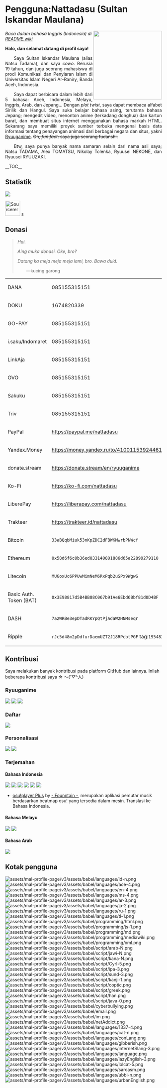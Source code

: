 = Pengguna:Nattadasu (Sultan Iskandar Maulana) =
<img src="assets/readmeAssets/natsuTadamaGlasses.jpg" align="right" width="220" />
''Baca dalam bahasa Inggris (Indonesia) di [[README.wiki]]''

'''Halo, dan selamat datang di profil saya!'''

<div align="justify">  Saya Sultan Iskandar Maulana (alias Natsu Tadama), dan saya ''cowo''. Berusia 19 tahun, dan juga seorang mahasiswa di prodi Komunikasi dan Penyiaran Islam di Universitas Islam Negeri Ar-Raniry, Banda Aceh, Indonesia.</div>

<div align="justify">  Saya dapat berbicara dalam lebih dari 5 bahasa: Aceh, Indonesia, Melayu, Inggris, Arab, dan Jepang... Dengan ''plot twist'', saya dapat membaca alfabet Sirilik dan Hangul. Saya suka belajar bahasa asing, terutama bahasa Jepang; mengedit video, menonton anime (terkadang donghua) dan kartun barat, dan membuat situs internet menggunakan bahasa markah HTML. Sekarang saya memiliki proyek sumber terbuka mengenai basis data informasi tentang penayangan animasi dari berbagai negara dan situs, yakni [https://github.com/ryuuganime Ryuuganime]. <del>Oh, ''fun fact'': saya juga seorang fudanshi.</del></div>

<div align="justify">  Btw, saya punya banyak nama samaran selain dari nama asli saya; Natsu TADAMA, Alex TOMATSU, Nikolay Tolenka, Ryuusei NEKONE, dan Ryuusei RYUUZAKI.</div>

__TOC__

== Statistik ==
<img src="https://github-readme-stats.vercel.app/api?username=nattadasu&show_icons=true" />

<a href="https://sourcerer.io/nattadasu"><img src="https://sourcerer.io/icons/logo-sharing.svg"height="48px" alt="Sourcerer"></a> s<a href="https://sourcerer.io/nattadasu"><img src="https://img.shields.io/badge/HTML-277%20commits-orange.svg" alt=""></a> <a href="https://sourcerer.io/nattadasu"><img src="https://img.shields.io/badge/CSS-33%20commits-orange.svg" alt=""></a> <a href="https://sourcerer.io/nattadasu"><img src="https://img.shields.io/badge/JavaScript-27%20commits-orange.svg" alt=""></a> <a href="https://sourcerer.io/nattadasu"><img src="https://img.shields.io/badge/TypeScript-18%20commits-orange.svg" alt=""></a>

== Donasi ==
<blockquote>''Hai.''

''Aing muka donasi. Oke, bro?''

''Datang ka meja meja meja lami, bro. Bawa duid.''

  —kucing garong</blockquote>

{|
|DANA
|085155315151
|-
|DOKU
|1674820339
|-
|GO-PAY
|085155315151
|-
|i.saku/Indomaret
|085155315151
|-
|LinkAja
|085155315151
|-
|OVO
|085155315151
|-
|Sakuku
|085155315151
|-
|Triv
|085155315151
|-
|PayPal
|https://paypal.me/nattadasu
|-
|Yandex.Money
|https://money.yandex.ru/to/4100115392446184
|-
|donate.stream
|https://donate.stream/en/ryuuganime
|-
|Ko-Fi
|https://ko-fi.com/nattadasu
|-
|LiberePay
|https://liberapay.com/nattadasu
|-
|Trakteer
|https://trakteer.id/nattadasu
|-
|Bitcoin
|<code>33aBQqbMiuk53nKpZDC2dFBWKMwrbPNWcf</code>
|-
|Ethereum
|<code>0x58d6f6c0b36ed033140801886d65a22899279110</code>
|-
|Litecoin
|<code>MUGoxUc6PPUwMimNeM6RxPqb2uSPx9WgwS</code>
|-
|Basic Auth. Token (BAT)
|<code>0x3E98817d5B4BB88C067b91Ae6Ebd6Bbf81d0D4BF</code>
|-
|DASH
|<code>7a2WRBe3epDTadRKYpQtPjAdaW2HNMseqr</code>
|-
|Ripple
|<code>rJc5d48m2pDdfurDaemUZT2J18RPcbtPGF</code> tag:<code>195482</code>
|}

== Kontribusi ==
Saya melakukan banyak kontribusi pada platform GitHub dan lainnya. Inilah beberapa kontribusi saya ☆ ～('▽^人)

=== Ryuuganime ===
<a href="https://github.com/ryuuganime/Ryuuganime"><img src="https://github-readme-stats.vercel.app/api/pin/?username=ryuuganime&repo=Ryuuganime" /></a> <a href="https://github.com/ryuuganime/ryuuganime-db"><img src="https://github-readme-stats.vercel.app/api/pin/?username=ryuuganime&repo=ryuuganime-db" /></a> <a href="https://github.com/ryuuganime/animanga-wordlist"><img src="https://github-readme-stats.vercel.app/api/pin/?username=ryuuganime&repo=animanga-wordlist" /></a> 

=== Daftar ===
<a href="https://github.com/otakulogy/anime-streaming"><img src="https://github-readme-stats.vercel.app/api/pin/?username=otakulogy&repo=anime-streaming&show_owner=true" /></a> 

=== Personalisasi ===
<a href="https://github.com/nattadasu/mal-blockquote-template"><img src="https://github-readme-stats.vercel.app/api/pin/?username=nattadasu&repo=mal-blockquote-template" /></a> <a href="https://github.com/PKief/vscode-material-icon-theme"><img src="https://github-readme-stats.vercel.app/api/pin/?username=PKief&repo=vscode-material-icon-theme&show_owner=true" /></a> 

=== Terjemahan ===
==== Bahasa Indonesia ====
<a href="https://github.com/MALSync/MALSync"><img src="https://github-readme-stats.vercel.app/api/pin/?username=MALSync&repo=MALSync&show_owner=true" /></a> <a href="https://github.com/NicoAiko/mikazuki"><img src="https://github-readme-stats.vercel.app/api/pin/?username=NicoAiko&repo=mikazuki&show_owner=true" /></a> <a href="https://github.com/hummingbird-me/hummingbird-client"><img src="https://github-readme-stats.vercel.app/api/pin/?username=hummingbird-me&repo=hummingbird-client&show_owner=true" /></a> <a href="https://github.com/Zenrac/Watora"><img src="https://github-readme-stats.vercel.app/api/pin/?username=Zenrac&repo=Watora&show_owner=true" /></a> <a href="https://github.com/ContributorCovenant/contributor_covenant"><img src="https://github-readme-stats.vercel.app/api/pin/?username=ContributorCovenant&repo=contributor_covenant&show_owner=true" /></a> <a href="https://github.com/ytmdesktop/ytmdesktop"><img src="https://github-readme-stats.vercel.app/api/pin/?username=ytmdesktop&repo=ytmdesktop" /></a> 

* [https://osu.ppy.sh/community/forums/topics/660418 osu!player Plus] by [https://osu.ppy.sh/users/5105217 - Founntain -], merupakan aplikasi pemutar musik berdasarkan beatmap osu! yang tersedia dalam mesin. Translasi ke Bahasa Indonesia.

==== Bahasa Melayu ====
<a href="https://github.com/MALSync/MALSync"><img src="https://github-readme-stats.vercel.app/api/pin/?username=MALSync&repo=MALSync&show_owner=true" /></a> <a href="https://github.com/NicoAiko/mikazuki"><img src="https://github-readme-stats.vercel.app/api/pin/?username=NicoAiko&repo=mikazuki&show_owner=true" /></a> 

==== Bahasa Arab ====
<a href="https://github.com/NicoAiko/mikazuki"><img src="https://github-readme-stats.vercel.app/api/pin/?username=NicoAiko&repo=mikazuki&show_owner=true" /></a> 

== Kotak pengguna ==
[[File:assets/mal-profile-page/v3/assets/babel/languages/id-n.png]] [[File:assets/mal-profile-page/v3/assets/babel/languages/ace-4.png]] [[File:assets/mal-profile-page/v3/assets/babel/languages/en-4.png]] [[File:assets/mal-profile-page/v3/assets/babel/languages/ms-4.png]] [[File:assets/mal-profile-page/v3/assets/babel/languages/ar-3.png]] [[File:assets/mal-profile-page/v3/assets/babel/languages/ja-2.png]] [[File:assets/mal-profile-page/v3/assets/babel/languages/ru-1.png]] [[File:assets/mal-profile-page/v3/assets/babel/languages/tl-1.png]] [[File:assets/mal-profile-page/v3/assets/babel/programming/html.png]] [[File:assets/mal-profile-page/v3/assets/babel/programming/js-1.png]] [[File:assets/mal-profile-page/v3/assets/babel/programming/md.png]] [[File:assets/mal-profile-page/v3/assets/babel/programming/mediawiki.png]] [[File:assets/mal-profile-page/v3/assets/babel/programming/xml.png]] [[File:assets/mal-profile-page/v3/assets/babel/script/arab-N.png]] [[File:assets/mal-profile-page/v3/assets/babel/script/jawi-N.png]] [[File:assets/mal-profile-page/v3/assets/babel/script/kana-N.png]] [[File:assets/mal-profile-page/v3/assets/babel/script/Cyrl-5.png]] [[File:assets/mal-profile-page/v3/assets/babel/script/ipa-3.png]] [[File:assets/mal-profile-page/v3/assets/babel/script/sund-3.png]] [[File:assets/mal-profile-page/v3/assets/babel/script/kanji-1.png]] [[File:assets/mal-profile-page/v3/assets/babel/script/coptic.png]] [[File:assets/mal-profile-page/v3/assets/babel/script/greek.png]] [[File:assets/mal-profile-page/v3/assets/babel/script/han.png]] [[File:assets/mal-profile-page/v3/assets/babel/script/java-0.png]] [[File:assets/mal-profile-page/v3/assets/babel/cyberbullying.png]] [[File:assets/mal-profile-page/v3/assets/babel/email.png]] [[File:assets/mal-profile-page/v3/assets/babel/im.png]] [[File:assets/mal-profile-page/v3/assets/babel/netAddict.png]] [[File:assets/mal-profile-page/v3/assets/babel/languages/1337-4.png]] [[File:assets/mal-profile-page/v3/assets/babel/languages/cat-n.png]] [[File:assets/mal-profile-page/v3/assets/babel/languages/conLang.png]] [[File:assets/mal-profile-page/v3/assets/babel/languages/gibberish.png]] [[File:assets/mal-profile-page/v3/assets/babel/languages/internetSlang-3.png]] [[File:assets/mal-profile-page/v3/assets/babel/languages/language.png]] [[File:assets/mal-profile-page/v3/assets/babel/languages/lazyEnglish-3.png]] [[File:assets/mal-profile-page/v3/assets/babel/languages/lolcat-5.png]] [[File:assets/mal-profile-page/v3/assets/babel/languages/sarcasm.png]] [[File:assets/mal-profile-page/v3/assets/babel/languages/ubbi-n.png]] [[File:assets/mal-profile-page/v3/assets/babel/languages/urbanEnglish.png]]